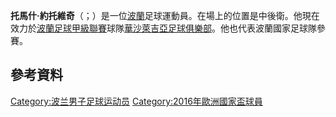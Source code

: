 {{blpunsourced|time=2015-06-08T10:36:48+00:00}}
{{expand|time=2015-06-08T10:36:48+00:00}}
'''托馬什·約托維奇'''（{{lang-pl|Tomasz Jodłowiec}}；{{bd|1985年|9月8日}}）是一位[[波蘭|波蘭]]足球運動員。在場上的位置是中後衛。他現在效力於[[波蘭足球甲級聯賽|波蘭足球甲級聯賽]]球隊[[華沙萊吉亞足球俱樂部|華沙萊吉亞足球俱樂部]]。他也代表波蘭國家足球隊參賽。
==參考資料==
{{Reflist}}
{{2016年歐洲國家盃波蘭參賽名單}}

{{DEFAULTSORT: Jodłowiec, Tomasz}}
[[Category:波兰男子足球运动员|Category:波兰男子足球运动员]]
[[Category:2016年歐洲國家盃球員|Category:2016年歐洲國家盃球員]]